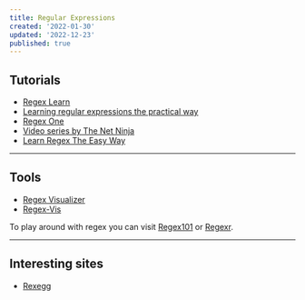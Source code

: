 ```yaml
---
title: Regular Expressions
created: '2022-01-30'
updated: '2022-12-23'
published: true
---
```


## Tutorials

-   [Regex Learn](https://regexlearn.com/)
-   [Learning regular expressions the practical way](https://hugogiraudel.com/2015/08/19/learning-regular-expressions-the-practical-way)
-   [Regex One](https://regexone.com/)
-   [Video series by The Net Ninja](https://www.youtube.com/playlist?list=PL4cUxeGkcC9g6m_6Sld9Q4jzqdqHd2HiD) <YoutubeIcon />
-   [Learn Regex The Easy Way](https://github.com/ziishaned/learn-regex)

---

## Tools

-   [Regex Visualizer](https://regexper.com/)
-   [Regex-Vis](https://regex-vis.com/)

To play around with regex you can visit [Regex101](https://regex101.com/) or [Regexr](https://regexr.com/).

---

## Interesting sites

-   [Rexegg](http://rexegg.com/)
